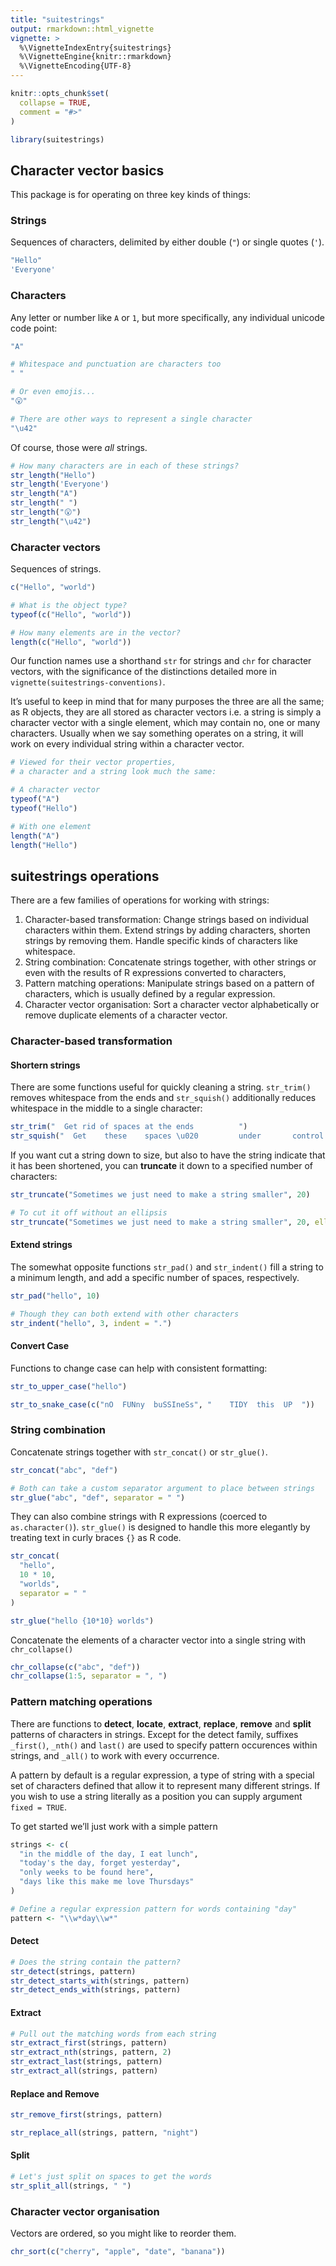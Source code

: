 ```yaml
---
title: "suitestrings"
output: rmarkdown::html_vignette
vignette: >
  %\VignetteIndexEntry{suitestrings}
  %\VignetteEngine{knitr::rmarkdown}
  %\VignetteEncoding{UTF-8}
---
```


```r
knitr::opts_chunk$set(
  collapse = TRUE,
  comment = "#>"
)
```

```r
library(suitestrings)
```

## Character vector basics

This package is for operating on three key kinds of things:

### Strings

Sequences of characters, delimited by either double (`"`) or single quotes (`'`).

```r
"Hello"
'Everyone'
```

### Characters

Any letter or number like `A` or `1`, but more specifically, any individual unicode code point:

```r
"A"

# Whitespace and punctuation are characters too
" "

# Or even emojis...
"😮"

# There are other ways to represent a single character
"\u42"
```

Of course, those were *all* strings.

```r
# How many characters are in each of these strings?
str_length("Hello")
str_length('Everyone')
str_length("A")
str_length(" ")
str_length("😮")
str_length("\u42")
```

### Character vectors

Sequences of strings.

```r
c("Hello", "world")

# What is the object type?
typeof(c("Hello", "world"))

# How many elements are in the vector?
length(c("Hello", "world"))
```

Our function names use a shorthand `str` for strings and `chr` for character vectors, with the significance of the distinctions detailed more in `vignette(suitestrings-conventions)`.

It's useful to keep in mind that for many purposes the three are all the same; as R objects, they are all stored as character vectors i.e. a string is simply a character vector with a single element, which may contain no, one or many characters. Usually when we say something operates on a string, it will work on every individual string within a character vector.

```r
# Viewed for their vector properties,
# a character and a string look much the same:

# A character vector
typeof("A")
typeof("Hello")

# With one element
length("A")
length("Hello")
```

## suitestrings operations

There are a few families of operations for working with strings:

1.  Character-based transformation: Change strings based on individual characters within them. Extend strings by adding characters, shorten strings by removing them. Handle specific kinds of characters like whitespace.
2.  String combination: Concatenate strings together, with other strings or even with the results of R expressions converted to characters,
3.  Pattern matching operations: Manipulate strings based on a pattern of characters, which is usually defined by a regular expression.
4.  Character vector organisation: Sort a character vector alphabetically or remove duplicate elements of a character vector.

### Character-based transformation

#### Shortern strings

There are some functions useful for quickly cleaning a string. `str_trim()` removes whitespace from the ends and `str_squish()` additionally reduces whitespace in the middle to a single character:

```r
str_trim("  Get rid of spaces at the ends          ")
str_squish("  Get    these    spaces \u020         under       control    ")
```

If you want cut a string down to size, but also to have the string indicate that it has been shortened, you can **truncate** it down to a specified number of characters:

```r
str_truncate("Sometimes we just need to make a string smaller", 20)

# To cut it off without an ellipsis
str_truncate("Sometimes we just need to make a string smaller", 20, ellipsis = "")
```

#### Extend strings
The somewhat opposite functions `str_pad()` and `str_indent()` fill a string to a minimum length, and add a specific number of spaces, respectively.

```r
str_pad("hello", 10)

# Though they can both extend with other characters
str_indent("hello", 3, indent = ".")
```

#### Convert Case
Functions to change case can help with consistent formatting:

```r
str_to_upper_case("hello")

str_to_snake_case(c("nO  FUNny  buSSIneSs", "    TIDY  this  UP  "))
```

### String combination

Concatenate strings together with `str_concat()` or `str_glue()`.

```r
str_concat("abc", "def") 

# Both can take a custom separator argument to place between strings
str_glue("abc", "def", separator = " ")
```

They can also combine strings with R expressions (coerced to `as.character()`). `str_glue()` is designed to handle this more elegantly by treating text in curly braces `{}` as R code.

```r
str_concat(
  "hello", 
  10 * 10,
  "worlds",
  separator = " "
)

str_glue("hello {10*10} worlds")
```

Concatenate the elements of a character vector into a single string with `chr_collapse()`

```r
chr_collapse(c("abc", "def"))
chr_collapse(1:5, separator = ", ")
```

### Pattern matching operations

There are functions to **detect**, **locate**, **extract**, **replace**, **remove** and **split** patterns of characters in strings. Except for the detect family, suffixes `_first()`, `_nth()` and `last()` are used to specify pattern occurences within strings, and `_all()` to work with every occurrence.

A pattern by default is a regular expression, a type of string with a special set of characters defined that allow it to represent many different strings. If you wish to use a string literally as a position you can supply argument `fixed = TRUE`.

To get started we'll just work with a simple pattern

```r
strings <- c(
  "in the middle of the day, I eat lunch",
  "today's the day, forget yesterday",
  "only weeks to be found here",
  "days like this make me love Thursdays"
)

# Define a regular expression pattern for words containing "day"
pattern <- "\\w*day\\w*"
```

#### Detect

```r
# Does the string contain the pattern?
str_detect(strings, pattern)
str_detect_starts_with(strings, pattern)
str_detect_ends_with(strings, pattern)
```

#### Extract

```r
# Pull out the matching words from each string
str_extract_first(strings, pattern)
str_extract_nth(strings, pattern, 2)
str_extract_last(strings, pattern)
str_extract_all(strings, pattern)
```

#### Replace and Remove
```r
str_remove_first(strings, pattern)

str_replace_all(strings, pattern, "night")
```

#### Split
``` r
# Let's just split on spaces to get the words
str_split_all(strings, " ")
```

### Character vector organisation

Vectors are ordered, so you might like to reorder them.

```r
chr_sort(c("cherry", "apple", "date", "banana"))
```
